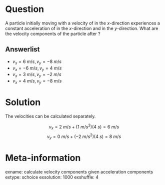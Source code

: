 Question
========
A particle initially moving with a velocity of \SI{2}{m/s} in the $x$-direction experiences a constant acceleration of \SI{1}{m/s^2} in the $x$-direction and \SI{-2}{m/s^2} in the $y$-direction. What are the velocity components of the particle after \SI{4}{s}?

Answerlist
----------
* $v_x = \SI{6}{m/s}, v_y = \SI{-8}{m/s}$
* $v_x = \SI{-6}{m/s}, v_y = \SI{4}{m/s}$
* $v_x = \SI{3}{m/s}, v_y = \SI{-2}{m/s}$
* $v_x = \SI{4}{m/s}, v_y = \SI{-8}{m/s}$

Solution
========
The velocities can be calculated separately.

$$v_x = \SI{2}{m/s} + (\SI{1}{m/s^2})(\SI{4}{s}) = \SI{6}{m/s}$$
$$v_y = \SI{0}{m/s} + (\SI{-2}{m/s^2})(\SI{4}{s}) = \SI{8}{m/s}$$


Meta-information
================
exname: calculate velocity components given acceleration components
extype: schoice
exsolution: 1000
exshuffle: 4
